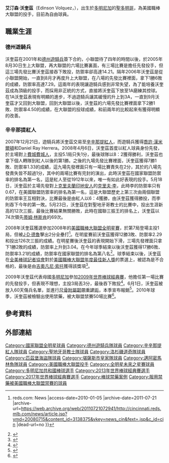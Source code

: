 {{Infobox baseball biography
|name=艾汀森·沃奎茲<br />Edinson Vólquez
|image= Edinson Vólquez on September 11, 2012.jpg
|image_size  =
|caption = [[2012年|2012年]]效力於[[聖地牙哥教士|聖地牙哥教士]]的沃奎茲
|team =自由球員
|position=[[投手|投手]]
|bats=右
|throws=右
|birth_date= {{Birth date and age|1983|7|3}}
|birth_place= {{DOM}}[[巴拉奧納省|巴拉奧納省]][[巴拉奧納|巴拉奧納]]
|death_date= 
|death_place= 
|debutleague =美國職棒大聯盟
|debutdate=8月30日
|debutyear=2005年
|debutteam=德州遊騎兵
|finalleague =美國職棒大聯盟
|finaldate=9月27日
|finalyear=2019年
|finalteam=德州遊騎兵
|statleague =美國職棒大聯盟
|stat1label=勝敗投數
|stat1value=95–89
|stat2label=[[防禦率|防禦率]]
|stat2value=4.45
|stat3label=[[三振|三振]]
|stat3value=1323
|teams=
* [[德克薩斯遊騎兵_(棒球)|德州遊騎兵]] ({{mlby|2005}}–{{mlby|2007}})
* [[辛辛那提紅人|辛辛那提紅人]] ({{mlby|2008}}–{{mlby|2011}})
* [[聖地牙哥教士|聖地牙哥教士]] ({{mlby|2012}}–{{mlby|2013}})
* [[洛杉磯道奇|洛杉磯道奇]] ({{mlby|2013}})
* [[匹茲堡海盜|匹茲堡海盜]] ({{mlby|2014}})
* [[堪薩斯市皇家|堪薩斯市皇家]] ({{mlby|2015}}–{{mlby|2016}})
* [[邁阿密馬林魚|邁阿密馬林魚]] ({{mlby|2017}})
* [[德克薩斯遊騎兵_(棒球)|德州遊騎兵]] ({{mlby|2019}}–{{mlby|2020}})
|highlights=
* [[美國職棒大聯盟全明星賽|全明星賽]] ([[2008年美國職棒大聯盟全明星賽|2008]])
* [[世界大賽|世界大賽]]冠軍 ([[2015年世界大賽|2015]])
* 2017年6月3日投出無安打比賽
|hoflink = 美國國家棒球名人堂暨博物館
|hoftype = 美國棒球名人堂
|hofdate= 
|hofvote= 
|medaltemplates=
{{MedalSport|男子[[棒球|棒球]]}}
{{Medal|Country|{{bb|DOM}}}}
{{MedalCompetition|[[世界棒球經典賽|世界棒球經典賽]]}}
{{MedalGold|[[2013年世界棒球經典賽|2013 舊金山]]|團隊}}
}}

'''艾汀森·沃奎茲'''（Edinson Volquez，{{bd|1983年|7月3日}}），出生於[[多明尼加|多明尼加]]的[[聖多明哥|聖多明哥]]，為美國職棒大聯盟的投手，目前為自由球員。

==職業生涯==
===德州遊騎兵===
沃奎茲在2001年和[[德州遊騎兵|德州遊騎兵]]簽下合約，小聯盟待了四年的時間以後，於2005年8月30日生上大聯盟，再大聯盟的六場比賽裏面，有三場比賽是擔任先發投手，但這三場先發比賽沃奎茲接吞下敗投，防禦率卻高達14.21。隔年2006年沃奎茲是從小聯盟開始，一直到8月才再度升上大聯盟，在八場的先發比賽裡面，拿下1勝6敗的成績，防禦率高達7.29。這兩年的表現讓遊騎兵感到非常失望，為了能培養沃奎茲成為頂級的投手，而採用非正統的方式，直接將沃奎茲下放至1A磨練其控球。在1A沃奎茲表現有明顯的進步，不過遊騎兵讓其緩慢的升上到3A，一直到9月沃奎茲才又回到大聯盟，回到大聯盟以後，沃奎茲的六場先發比賽裡面拿下2勝1敗、防禦率4.50的成績，在大聯盟的投球成績，和前兩年的比較起來有獲得明顯的改善。

===辛辛那提紅人===
2007年12月21日，遊騎兵將沃奎茲交易至[[辛辛那提紅人|辛辛那提紅人]]，而遊騎兵獲得[[喬許·漢米爾頓|喬許·漢米爾頓]]和Daniel Ray Herrera。2008年4月6日，沃奎茲首度以紅人球員身份先發，於主場對上[[費城費城人|費城費城人]]，主投5.1局只失1分，最後球隊以8：2獲得勝利，沃奎茲也拿下個人轉隊到紅人以後的第1勝。之後的九場先發比賽裡面，沃奎茲獲得7勝1敗、防禦率1.33的成績，這九場先發裡面只有一場比賽責失在2分，其於的八場先發責失皆不超過1分，其中的兩場比賽有完封的演出，此時沃奎茲在國家聯盟防禦率的排名為第一名，這是紅人至從1912年以來，唯一有如此好表現的投手。5月18日，沃奎茲於主場先發對上[[克里夫蘭印地安人|克里夫蘭印地安人]]的[[克里夫·李|克里夫·李]]，此時李的防禦率只有0.67，在美國聯盟防禦率的排名為第一名，這是大聯盟歷史上第三次由兩個聯盟的防禦率王互相對決，比賽最後是由紅人以6：4獲勝，由沃奎茲獲得勝投，而李則吞下今年的第一敗。5月23日，沃奎茲在對聖地牙哥教士的比賽中，投出生涯新高的12次三振，最後比賽結果無關勝敗，此時在國聯三振王的排名上，沃奎茲以74次領先[[蒂姆·林斯肯|蒂姆·林斯肯]]的69次。

2008年沃奎茲獲選參加2008年的[[美國職棒大聯盟全明星賽|美國職棒大聯盟全明星賽]]，於第7局登場主投1局，但被[[J·D·德魯|J·D·德魯]]擊出2分全壘打<ref>{{Cite web |url=http://cincinnati.reds.mlb.com/news/article.jsp?ymd=20080715&content_id=3138375&vkey=news_cin&fext=.jsp&c_id=cin |title=Volquez's first All-Star Game memorable {{!}} reds.com: News<!-- Bot generated title --> |access-date=2010-01-05 |archive-date=2011-07-21 |archive-url=https://web.archive.org/web/20110721072941/http://cincinnati.reds.mlb.com/news/article.jsp?ymd=20080715&content_id=3138375&vkey=news_cin&fext=.jsp&c_id=cin |dead-url=no }}</ref>。在明星賽前沃奎茲獲得12勝3敗、防禦率2.29和投出126次三振的成績。在明星賽後沃奎茲的表現開始下滑，三場先發裡面只拿下1勝2敗的成績，防禦率上升到3.04。在今年球季結束以後沃奎茲獲得17勝6敗、防禦率3.21的成績，防禦率在國家聯盟的排名為第八名<ref>{{cite web|url=http://www.baseball-reference.com/v/volqued01.shtml|title=Edinson Volquez statistics|publisher=[[Baseball-Reference|Sports Reference, LLC]]|accessdate=November 11, 2008|archive-date=2009-02-04|archive-url=https://web.archive.org/web/20090204213816/http://www.baseball-reference.com/v/volqued01.shtml|dead-url=no}}</ref>。球季結束以後，沃奎茲在[[全美棒球記者協會|全美棒球記者協會]]對於[[美國職棒大聯盟年度最佳新人獎|美國職棒大聯盟年度最佳新人獎]]的票選上，被認為是不合格的，最後是由[[吉奧凡尼·索托|吉奧凡尼·索托]]獲得該獎項<ref>{{cite web|url=http://mlb.mlb.com/news/article.jsp?ymd=20081110&content_id=3672838&vkey=news_mlb&fext=.jsp&c_id=mlb|title=Longoria, Soto are Rookies of the Year|author=Singer, Tom|publisher=[[MLB_Advanced_Media|MLB Advanced Media]]|date=November 10, 2008|accessdate=November 11, 2008|archive-date=2009-03-08|archive-url=https://web.archive.org/web/20090308011109/http://mlb.mlb.com/news/article.jsp?ymd=20081110&content_id=3672838&vkey=news_mlb&fext=.jsp&c_id=mlb|dead-url=no}}</ref>。

2009年沃奎茲代表母國[[多明尼加|多明尼加]]參加[[2009年世界棒球經典賽|2009年世界棒球經典賽]]，他擔任第一場比賽的先發投手，但表現不理想，主投3局丟3分，最後吞下敗投<ref>{{Cite web |url=http://web.worldbaseballclassic.com/gameday/index.jsp?gid=2009_03_07_nedint_domint_1 |title=存档副本 |accessdate=2010-01-05 |archive-date=2011-07-23 |archive-url=https://web.archive.org/web/20110723191343/http://web.worldbaseballclassic.com/gameday/index.jsp?gid=2009_03_07_nedint_domint_1 |dead-url=yes }}</ref>。6月1日，沃奎茲被放入60天傷兵名單，並進行[[尺骨附屬韌帶重建術|尺骨附屬韌帶重建術]]，本季宣布報銷<ref>{{Cite web |url=http://cincinnati.reds.mlb.com/team/player.jsp?player_id=450172 |title=存档副本 |access-date=2010-04-21 |archive-date=2011-11-02 |archive-url=https://web.archive.org/web/20111102205913/http://cincinnati.reds.mlb.com/team/player.jsp?player_id=450172 |dead-url=no }}</ref>。2010年球季，沃奎茲被檢驗出使用禁藥，被大聯盟禁賽50場比賽<ref>{{cite web|url=http://sportsillustrated.cnn.com/2010/baseball/mlb/04/20/heyman.volquez/index.html?eref=BrkNews|title=Cincinnati Reds' Edinson Volquez fails test, gets suspended|author=Heyman, Jon|date=April 20, 2010|accessdate=April 20, 2010|archive-date=2013-12-14|archive-url=https://web.archive.org/web/20131214175217/http://sportsillustrated.cnn.com/2010/baseball/mlb/04/20/heyman.volquez/index.html?eref=BrkNews|dead-url=no}}</ref>。

==參考資料==
{{reflist}}

==外部連結==
{{Baseballstats |mlb=450172 |espn=6401 |br=v/volqued01 |fangraphs=3990 |cube=V/Edinson-Volquez|brm=volque001edi}}

{{2015年世界大賽冠軍堪薩斯市皇家隊名單}}
{{2009年世界棒球經典賽多明尼加代表隊}}
{{2013年世界棒球經典賽多明尼加隊選手列表}}
{{2017年世界棒球經典賽多明尼加隊選手列表}}

{{DEFAULTSORT:Volquez, Edinson}}
[[Category:國家聯盟全明星球員|Category:國家聯盟全明星球員]]
[[Category:德州遊騎兵隊球員|Category:德州遊騎兵隊球員]]
[[Category:辛辛那提紅人隊球員|Category:辛辛那提紅人隊球員]]
[[Category:聖地牙哥教士隊球員|Category:聖地牙哥教士隊球員]]
[[Category:洛杉磯道奇隊球員|Category:洛杉磯道奇隊球員]]
[[Category:匹茲堡海盜隊球員|Category:匹茲堡海盜隊球員]]
[[Category:堪薩斯市皇家隊球員|Category:堪薩斯市皇家隊球員]]
[[Category:邁阿密馬林魚隊球員|Category:邁阿密馬林魚隊球員]]
[[Category:美國職棒大聯盟投手|Category:美國職棒大聯盟投手]]
[[Category:全明星未來之星賽球員|Category:全明星未來之星賽球員]]
[[Category:多明尼加共和國棒球選手|Category:多明尼加共和國棒球選手]]
[[Category:2013年世界棒球經典賽選手|Category:2013年世界棒球經典賽選手]]
[[Category:2017年世界棒球經典賽選手|Category:2017年世界棒球經典賽選手]]
[[Category:棒球禁藥案例|Category:棒球禁藥案例]]
[[Category:服用禁藥被美國職棒大聯盟禁賽的球員|Category:服用禁藥被美國職棒大聯盟禁賽的球員]]
